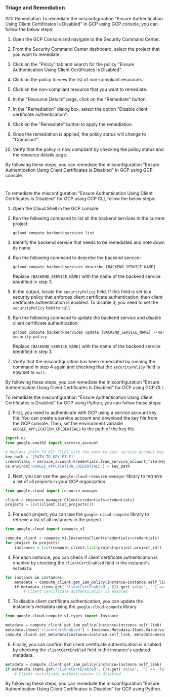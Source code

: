 
### Triage and Remediation
<Tabs>
<Tab title='Remediation'>
### Remediation

<AccordionGroup>
<Accordion title='Using Console' defaultOpen='true'>
To remediate the misconfiguration "Ensure Authentication Using Client Certificates Is Disabled" in GCP using GCP console, you can follow the below steps:

1. Open the GCP Console and navigate to the Security Command Center.

2. From the Security Command Center dashboard, select the project that you want to remediate.

3. Click on the "Policy" tab and search for the policy "Ensure Authentication Using Client Certificates Is Disabled".

4. Click on the policy to view the list of non-compliant resources.

5. Click on the non-compliant resource that you want to remediate.

6. In the "Resource Details" page, click on the "Remediate" button.

7. In the "Remediation" dialog box, select the option "Disable client certificate authentication".

8. Click on the "Remediate" button to apply the remediation.

9. Once the remediation is applied, the policy status will change to "Compliant".

10. Verify that the policy is now compliant by checking the policy status and the resource details page.

By following these steps, you can remediate the misconfiguration "Ensure Authentication Using Client Certificates Is Disabled" in GCP using GCP console.

#
</Accordion>

<Accordion title='Using CLI'>
To remediate the misconfiguration "Ensure Authentication Using Client Certificates Is Disabled" for GCP using GCP CLI, follow the below steps:

1. Open the Cloud Shell in the GCP console.

2. Run the following command to list all the backend services in the current project:

   ```
   gcloud compute backend-services list
   ```

3. Identify the backend service that needs to be remediated and note down its name.

4. Run the following command to describe the backend service:

   ```
   gcloud compute backend-services describe [BACKEND_SERVICE_NAME]
   ```

   Replace `[BACKEND_SERVICE_NAME]` with the name of the backend service identified in step 3.

5. In the output, locate the `securityPolicy` field. If this field is set to a security policy that enforces client certificate authentication, then client certificate authentication is enabled. To disable it, you need to set the `securityPolicy` field to `null`.

6. Run the following command to update the backend service and disable client certificate authentication:

   ```
   gcloud compute backend-services update [BACKEND_SERVICE_NAME] --no-security-policy
   ```

   Replace `[BACKEND_SERVICE_NAME]` with the name of the backend service identified in step 3.

7. Verify that the misconfiguration has been remediated by running the command in step 4 again and checking that the `securityPolicy` field is now set to `null`.

By following these steps, you can remediate the misconfiguration "Ensure Authentication Using Client Certificates Is Disabled" for GCP using GCP CLI.
</Accordion>

<Accordion title='Using Python'>
To remediate the misconfiguration "Ensure Authentication Using Client Certificates is Disabled" for GCP using Python, you can follow these steps:

1. First, you need to authenticate with GCP using a service account key file. You can create a service account and download the key file from the GCP console. Then, set the environment variable `GOOGLE_APPLICATION_CREDENTIALS` to the path of the key file.

```python
import os
from google.oauth2 import service_account

# Replace [PATH_TO_KEY_FILE] with the path to your service account key file
key_path = '[PATH_TO_KEY_FILE]'
credentials = service_account.Credentials.from_service_account_file(key_path)
os.environ['GOOGLE_APPLICATION_CREDENTIALS'] = key_path
```

2. Next, you can use the `google-cloud-resource-manager` library to retrieve a list of all projects in your GCP organization.

```python
from google.cloud import resource_manager

client = resource_manager.Client(credentials=credentials)
projects = list(client.list_projects())
```

3. For each project, you can use the `google-cloud-compute` library to retrieve a list of all instances in the project.

```python
from google.cloud import compute_v1

compute_client = compute_v1.InstancesClient(credentials=credentials)
for project in projects:
    instances = list(compute_client.list(project=project.project_id))
```

4. For each instance, you can check if client certificate authentication is enabled by checking the `clientCertEnabled` field in the instance's `metadata`.

```python
for instance in instances:
    metadata = compute_client.get_iam_policy(instance=instance.self_link)
    if metadata.items.get('clientCertEnabled', {}).get('value', '') == 'true':
        # Client certificate authentication is enabled
```

5. To disable client certificate authentication, you can update the instance's metadata using the `google-cloud-compute` library.

```python
from google.cloud.compute_v1.types import Instance

metadata = compute_client.get_iam_policy(instance=instance.self_link)
metadata.items['clientCertEnabled'] = Instance.Metadata.Items.Value(value='false')
compute_client.set_metadata(instance=instance.self_link, metadata=metadata)
```

6. Finally, you can confirm that client certificate authentication is disabled by checking the `clientCertEnabled` field in the instance's updated metadata.

```python
metadata = compute_client.get_iam_policy(instance=instance.self_link)
if metadata.items.get('clientCertEnabled', {}).get('value', '') == 'false':
    # Client certificate authentication is disabled
```

By following these steps, you can remediate the misconfiguration "Ensure Authentication Using Client Certificates is Disabled" for GCP using Python.
</Accordion>

</AccordionGroup>
</Tab>
</Tabs>

